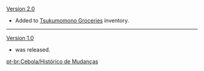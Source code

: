 {{Change History/Header}}
[[Version 2.0]]
*Added to [[Tsukumomono Groceries]] inventory.
----
[[Version 1.0]]
*{{ROOTPAGENAME}} was released.
<noinclude>


[[pt-br:Cebola/Histórico de Mudanças]]
</noinclude>